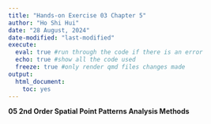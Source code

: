 ```yaml
---
title: "Hands-on Exercise 03 Chapter 5"
author: "Ho Shi Hui"
date: "28 August, 2024"
date-modified: "last-modified"
execute: 
  eval: true #run through the code if there is an error
  echo: true #show all the code used
  freeze: true #only render qmd files changes made
output:
  html_document:
    toc: yes
---
```


**05 2nd Order Spatial Point Patterns Analysis Methods**

